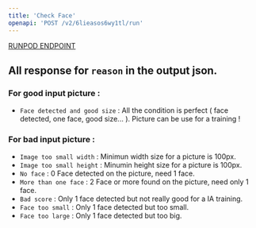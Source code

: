 ```yaml
---
title: 'Check Face'
openapi: 'POST /v2/6lieasos6wy1tl/run'
---
```


[RUNPOD ENDPOINT](https://console.runpod.io/serverless/user/endpoint/6lieasos6wy1tl?tab=overview)

## All response for `reason` in the output json.

### For good input picture :

* `Face detected and good size` : All the condition is perfect ( face detected, one face, good size... ). Picture can be use for a training !

### For bad input picture :

* `Image too small width` : Minimun width size for a picture is 100px.
* `Image too small height` : Minumin height size for a picture is 100px.
* `No face` : 0 Face detected on the picture, need 1 face.
* `More than one face` : 2 Face or more found on the picture, need only 1 face.
* `Bad score` : Only 1 face detected but not really good for a IA training.
* `Face too small` : Only 1 face detected but too small.
* `Face too large` : Only 1 face detected but too big.